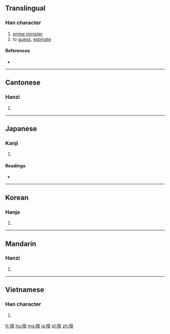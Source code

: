 ==Translingual==

===Han character===
{{Han char|rn=64|rad=手|as=09|sn=12|four=5203<sub>4</sub>|canj=手弓人大 (QNOK)|ids=⿰[[扌]][[癸]]}}

# [[prime minister]]
# to [[guess]], [[estimate]]

====References====
* {{Han ref|kx=0441.040|dkj=12326|dj=0791.290|hdz=31926.080|uh=63C6|ud=25542|bh=B47D|bd=46205}}

----

==Cantonese==

===Hanzi===
{{yue-hanzi|jyut=[[kwai4]], [[kwai5]]|y=kwai4, kwai5}}

# {{defn|lang=yue|sort=手09}}

----

==Japanese==

===Kanji===
{{ja-kanji|grade=|rs=手09}}

# {{defn|lang=ja|sort=手09}}

====Readings====
* {{ja-readings|on=[[き]] (ki)|kun=[[はかる]] (hakaru), [[はかりごと]] (hakarigoto)}}

----

==Korean==

===Hanja===
{{ko-hanja|hangeul=규|eumhun=|rv=gyu|mr=kyu|y=kyu}}

# {{defn|lang=ko|sort=手09}}

----

==Mandarin==

===Hanzi===
{{cmn-hanzi|pin=[[kuí]] ([[kui2]])|wg=k'uei<sup>2</sup>}}

# {{defn|lang=cmn|sort=手09}}

----

==Vietnamese==

===Han character===
{{vi-hantu|rs=手09|quẫy}}

# {{defn|lang=vi|sort=手09}}

[[fr:揆]]
[[hu:揆]]
[[mg:揆]]
[[ja:揆]]
[[pl:揆]]
[[zh:揆]]